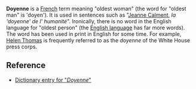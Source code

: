 {{Move to Wiktionary}}
{{catneeded}}
'''Doyenne''' is a [[French language|French]] term meaning "oldest woman" (the word for "oldest man" is 'doyen'). It is used in sentences such as "[[Jeanne Calment]], ''la 'doyenne' de l' humanité''". Ironically, there is no word in the English language for "oldest person" (the [[English language]] has far more words). The word has been used in print in English for some time. For example, [[Helen Thomas]] is frequently referred to as the ''doyenne'' of the White House press corps. 

==Reference==
*[http://www.bartleby.com/61/19/D0371900.html Dictionary entry for "''Doyenne''"]